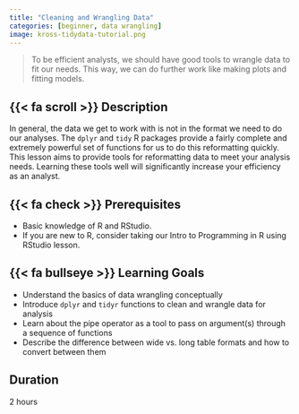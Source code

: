 ```yaml
---
title: "Cleaning and Wrangling Data"
categories: [beginner, data wrangling]
image: kross-tidydata-tutorial.png
---
```


> To be efficient analysts, we should have good tools to wrangle data to fit our needs. This way, we can do further work like making plots and fitting models.

## {{< fa scroll >}} Description

In general, the data we get to work with is not in the format we need to do our analyses. The `dplyr` and `tidy` R packages provide a fairly complete and extremely powerful set of functions for us to do this reformatting quickly. This lesson aims to provide tools for reformatting data to meet your analysis needs. Learning these tools well will significantly increase your efficiency as an analyst.

## {{< fa check >}} Prerequisites

-   Basic knowledge of R and RStudio.
-   If you are new to R, consider taking our Intro to Programming in R using RStudio lesson.

## {{< fa bullseye >}} Learning Goals

-   Understand the basics of data wrangling conceptually
-   Introduce `dplyr` and `tidyr` functions to clean and wrangle data for analysis
-   Learn about the pipe operator as a tool to pass on argument(s) through a sequence of functions
-   Describe the difference between wide vs. long table formats and how to convert between them

## <i class="fa-regular fa-clock"></i>  Duration

2 hours
